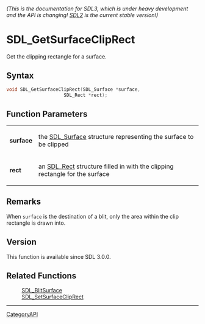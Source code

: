 ====== (This is the documentation for SDL3, which is under heavy development and the API is changing! [https://wiki.libsdl.org/ SDL2] is the current stable version!) ======
= SDL_GetSurfaceClipRect =

Get the clipping rectangle for a surface.

== Syntax ==

<syntaxhighlight lang='c'>
void SDL_GetSurfaceClipRect(SDL_Surface *surface,
                     SDL_Rect *rect);
</syntaxhighlight>

== Function Parameters ==

{|
|'''surface'''
|the [[SDL_Surface]] structure representing the surface to be clipped
|-
|'''rect'''
|an [[SDL_Rect]] structure filled in with the clipping rectangle for the surface
|}

== Remarks ==

When <code>surface</code> is the destination of a blit, only the area
within the clip rectangle is drawn into.

== Version ==

This function is available since SDL 3.0.0.

== Related Functions ==

:[[SDL_BlitSurface]]
:[[SDL_SetSurfaceClipRect]]

----
[[CategoryAPI]]


